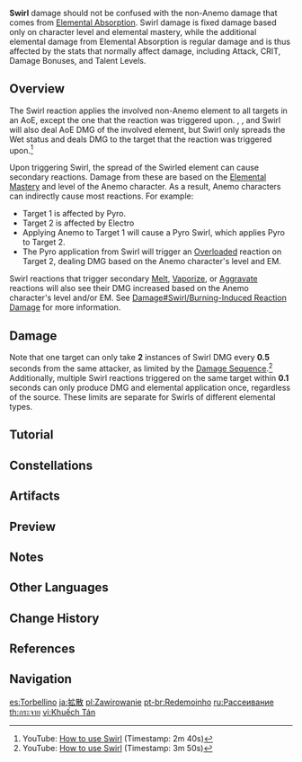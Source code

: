 {{For|Elemental Reactions in [[Genius Invokation TCG]]|Genius Invokation TCG/Rules#Elemental Reactions}}
{{See also|Elemental Gauge Theory}}
{{Terminology Infobox
|image        = Reaction Swirl.png
|caption      = Elements that trigger the Swirl reaction (Anemo and any other element except Geo and Dendro)
|type         = Elemental Reactions
}}
{{Elemental Reaction Intro|element1=Anemo}}

'''Swirl''' damage should not be confused with the non-Anemo damage that comes from [[Elemental Absorption]]. Swirl damage is fixed damage based only on character level and elemental mastery, while the additional elemental damage from Elemental Absorption is regular damage and is thus affected by the stats that normally affect damage, including Attack, CRIT, Damage Bonuses, and Talent Levels.

==Overview==
The Swirl reaction applies the involved non-Anemo element to all targets in an AoE, except the one that the reaction was triggered upon. {{Pyro}}, {{Electro}}, and {{Cryo}} Swirl will also deal AoE DMG of the involved element, but {{Hydro}} Swirl only spreads the Wet status and deals DMG to the target that the reaction was triggered upon.<ref>YouTube: [https://youtu.be/0AKterEZ-MY How to use Swirl] (Timestamp: 2m 40s)</ref>

Upon triggering Swirl, the spread of the Swirled element can cause secondary reactions. Damage from these are based on the [[Elemental Mastery]] and level of the Anemo character. As a result, Anemo characters can indirectly cause most reactions. For example:

* Target 1 is affected by Pyro.
* Target 2 is affected by Electro
* Applying Anemo to Target 1 will cause a Pyro Swirl, which applies Pyro to Target 2.
* The Pyro application from Swirl will trigger an [[Overloaded]] reaction on Target 2, dealing DMG based on the Anemo character's level and EM.

Swirl reactions that trigger secondary [[Melt]], [[Vaporize]], or [[Aggravate]] reactions will also see their DMG increased based on the Anemo character's level and/or EM. See [[Damage#Swirl/Burning-Induced Reaction Damage]] for more information.

==Damage==
{{See also|Damage#Transformative Reaction Damage|Elemental Reaction/Level Scaling}}
{{Transformative Reaction Damage}}

Note that one target can only take '''2''' instances of Swirl DMG every '''0.5''' seconds from the same attacker, as limited by the [[Damage Sequence]].<ref>YouTube: [https://youtu.be/0AKterEZ-MY How to use Swirl] (Timestamp: 3m 50s)</ref> Additionally, multiple Swirl reactions triggered on the same target within '''0.1''' seconds can only produce DMG and elemental application once, regardless of the source. These limits are separate for Swirls of different elemental types.

==Tutorial==
{{See also|Elemental Trial}}
{{Tutorial
|image1 = Tutorial Elemental Trial Swirl 1.png
|text1  = When {{Anemo}} comes into contact with {{Hydro}}/{{Pyro}}/{{Cryo}}/{{Electro}}, the Swirl reaction will be triggered. This reaction will cause the element in contact with {{Anemo}} to affect a larger area, and can even trigger other reactions...
|image2 = Tutorial Elemental Trial Swirl 2.png
|image3 = Tutorial Elemental Trial Swirl 3.png
|text2  = Use {{Hydro}}, {{Pyro}}, {{Cryo}} and {{Electro}} attacks in battle to infuse opponents with the elements. Switch to an {{Anemo}} character and use {{Anemo}} attacks to trigger the Swirl reaction to affect opponents with the elements more effectively!
}}

==Constellations==
{{Constellations by Category Table|Hydro Swirl DMG Bonus Constellations|shortheader=increase Hydro Swirl DMG Bonus}}

==Artifacts==
{{Artifacts by Category Table|Swirl DMG Increase Artifacts|shortheader=increase the damage from Swirl reactions}}

==Preview==
{{Preview
|file    = Status Swirl
|caption = Causing Swirl on a [[Hydro Slime]]
}}

==Notes==
{{Reflist|note=1}}

==Other Languages==
{{Other Languages
|en      = Swirl
|zhs     = 扩散
|zhs_rm  = Kuòsàn
|zht     = 擴散
|zht_rm  = Kuòsàn
|zh_tl   = Diffusion
|ja      = 拡散
|ja_rm   = Kakusan
|ja_tl   = Diffusion
|ko      = {{tt|확산|擴散}}
|ko_tl   = Diffusion
|es      = Torbellino
|es_tl   = Whirlwind
|fr      = Dispersion
|ru      = Рассеивание
|ru_tl   = Dispersal
|th      = กระจาย
|th_rm   = Krachai
|th_tl   = Spread
|vi      = {{tt|Khuếch tán|擴散}}
|vi_tl   = Diffusion
|de      = Verwirbelung
|de_tl   = Swirl
|id      = Swirl
|pt      = Redemoinho
|pt_tl   = Whirlwind
|tr      = Girdap
|tr_tl   = Swirl
|it      = Turbinio
|it_tl   = Swirl
}}

==Change History==
{{Change History|1.0}}

==References==
{{Reflist}}

==Navigation==
{{Element Navbox}}

[[es:Torbellino]]
[[ja:拡散]]
[[pl:Zawirowanie]]
[[pt-br:Redemoinho]]
[[ru:Рассеивание]]
[[th:กระจาย]]
[[vi:Khuếch Tán]]